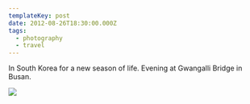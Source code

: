 ```yaml
---
templateKey: post
date: 2012-08-26T18:30:00.000Z
tags:
  - photography
  - travel
---
```

In South Korea for a new season of life. Evening at Gwangalli Bridge in Busan.

![](../../static/assets/20120826-IMG_1698.jpg)
